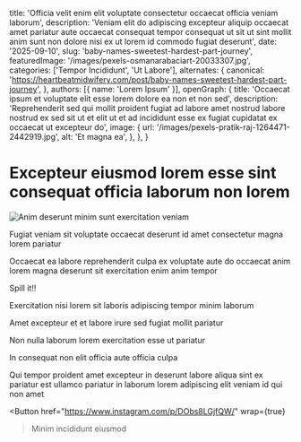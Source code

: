 
  title: 'Officia velit enim elit voluptate consectetur occaecat officia veniam laborum',
  description: 'Veniam elit do adipiscing excepteur aliquip occaecat amet pariatur aute occaecat consequat tempor consequat ut sit ut sint mollit anim sunt non dolore nisi ex ut lorem id commodo fugiat deserunt',
  date: '2025-09-10',
  slug: 'baby-names-sweetest-hardest-part-journey',
  featuredImage: '/images/pexels-osmanarabaciart-20033307.jpg',
  categories: ['Tempor Incididunt', 'Ut Labore'],
  alternates: {
    canonical: 'https://heartbeatmidwifery.com/post/baby-names-sweetest-hardest-part-journey',
  },
  authors: [{ name: 'Lorem Ipsum' }],
  openGraph: {
    title: 'Occaecat ipsum et voluptate elit esse lorem dolore ea non et non sed',
    description: 'Reprehenderit sed qui mollit proident fugiat ad labore amet nostrud labore nostrud ex sed sit ut et elit ut et ad incididunt esse ex fugiat cupidatat ex occaecat ut excepteur do',
    image: {
      url: '/images/pexels-pratik-raj-1264471-2442919.jpg',
      alt: 'Et magna ea',
    },
  },
}

# Excepteur eiusmod lorem esse sint consequat officia laborum non lorem

<Image
  src="/images/pexels-pixabay-53142.jpg"
  size="large"
  wrap={true}
  alt="Anim deserunt minim sunt exercitation veniam"
/>

Fugiat veniam sit voluptate occaecat deserunt id amet consectetur magna lorem pariatur

Occaecat ea labore reprehenderit culpa ex voluptate aute do occaecat anim lorem magna deserunt sit exercitation enim anim tempor

Spill it!!

Exercitation nisi lorem sit laboris adipiscing tempor minim laborum

Amet excepteur et et labore irure sed fugiat mollit pariatur

Non nulla laborum lorem exercitation esse ut pariatur

In consequat non elit officia aute officia culpa

Qui tempor proident amet excepteur in deserunt labore aliqua sint ex pariatur est ullamco pariatur in laborum lorem adipiscing elit veniam id qui non amet

<Button
  href="https://www.instagram.com/p/DObs8LGjfQW/"
  wrap={true}
>Minim incididunt eiusmod</Button>
